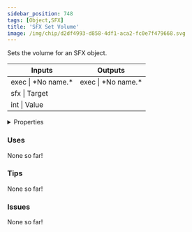 ```yaml
---
sidebar_position: 748
tags: [Object,SFX]
title: 'SFX Set Volume'
image: /img/chip/d2df4993-d858-4df1-aca2-fc0e7f479668.svg
---
```


Sets the volume for an SFX object.



<IChip uuid="d2df4993-d858-4df1-aca2-fc0e7f479668"/>

<table><thead><tr><th>Inputs</th><th>Outputs</th></tr></thead><tbody><tr><td>exec | *No name.*</td><td>exec | *No name.*</td></tr><tr><td>sfx | Target</td><td /></tr><tr><td>int | Value</td><td /></tr></tbody></table>

<details>
  <summary>Properties</summary>
  <div>
    <div>
    <table>
      <tbody>
        <tr>
          <td>Is beta required?</td>
          <td>No</td>
        </tr>
        <tr>
          <td>Is chip a trolling risk?</td>
          <td>No</td>
        </tr>
        <tr>
          <td>Is chip a role assignment risk?</td>
          <td>No</td>
        </tr>
        <tr>
          <td>Chip UUID</td>
          <td>d2df4993-d858-4df1-aca2-fc0e7f479668</td>
        </tr>
        <tr>
          <td>Room availability</td>
          <td>Available everywhere</td>
        </tr>
      </tbody>
    </table>
    </div>
  </div>
</details>

### Uses

None so far!

### Tips

None so far!

### Issues

None so far!